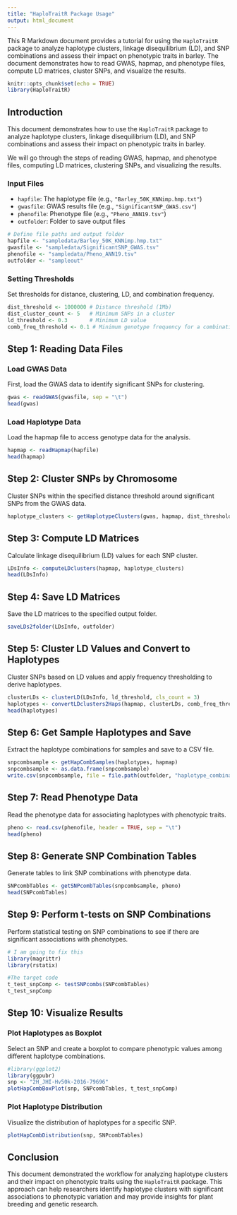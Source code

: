 ```yaml
---
title: "HaploTraitR Package Usage"
output: html_document
---
```


This R Markdown document provides a tutorial for using the `HaploTraitR` package to analyze haplotype clusters, linkage disequilibrium (LD), and SNP combinations and assess their impact on phenotypic traits in barley. The document demonstrates how to read GWAS, hapmap, and phenotype files, compute LD matrices, cluster SNPs, and visualize the results.

```r
knitr::opts_chunk$set(echo = TRUE)
library(HaploTraitR)
```

## Introduction

This document demonstrates how to use the `HaploTraitR` package to analyze haplotype clusters, linkage disequilibrium (LD), and SNP combinations and assess their impact on phenotypic traits in barley. 

We will go through the steps of reading GWAS, hapmap, and phenotype files, computing LD matrices, clustering SNPs, and visualizing the results.

### Input Files
- `hapfile`: The haplotype file (e.g., `"Barley_50K_KNNimp.hmp.txt"`)
- `gwasfile`: GWAS results file (e.g., `"SignificantSNP_GWAS.csv"`)
- `phenofile`: Phenotype file (e.g., `"Pheno_ANN19.tsv"`)
- `outfolder`: Folder to save output files

```r
# Define file paths and output folder
hapfile <- "sampledata/Barley_50K_KNNimp.hmp.txt"
gwasfile <- "sampledata/SignificantSNP_GWAS.tsv"
phenofile <- "sampledata/Pheno_ANN19.tsv"
outfolder <- "sampleout"
```

### Setting Thresholds

Set thresholds for distance, clustering, LD, and combination frequency.

```r
dist_threshold <- 1000000 # Distance threshold (1Mb)
dist_cluster_count <- 5   # Minimum SNPs in a cluster
ld_threshold <- 0.3       # Minimum LD value
comb_freq_threshold <- 0.1 # Minimum genotype frequency for a combination
```

## Step 1: Reading Data Files

### Load GWAS Data

First, load the GWAS data to identify significant SNPs for clustering.

```r
gwas <- readGWAS(gwasfile, sep = "\t")
head(gwas)
```

### Load Haplotype Data

Load the hapmap file to access genotype data for the analysis.

```r
hapmap <- readHapmap(hapfile)
head(hapmap)
```

## Step 2: Cluster SNPs by Chromosome

Cluster SNPs within the specified distance threshold around significant SNPs from the GWAS data.

```r
haplotype_clusters <- getHaplotypeClusters(gwas, hapmap, dist_threshold, dist_cluster_count)
```

## Step 3: Compute LD Matrices

Calculate linkage disequilibrium (LD) values for each SNP cluster.

```r
LDsInfo <- computeLDclusters(hapmap, haplotype_clusters)
head(LDsInfo)
```

## Step 4: Save LD Matrices

Save the LD matrices to the specified output folder.

```r
saveLDs2folder(LDsInfo, outfolder)
```

## Step 5: Cluster LD Values and Convert to Haplotypes

Cluster SNPs based on LD values and apply frequency thresholding to derive haplotypes.

```r
clusterLDs <- clusterLD(LDsInfo, ld_threshold, cls_count = 3)
haplotypes <- convertLDclusters2Haps(hapmap, clusterLDs, comb_freq_threshold)
head(haplotypes)
```

## Step 6: Get Sample Haplotypes and Save

Extract the haplotype combinations for samples and save to a CSV file.

```r
snpcombsample <- getHapCombSamples(haplotypes, hapmap)
snpcombsample <- as.data.frame(snpcombsample)
write.csv(snpcombsample, file = file.path(outfolder, "haplotype_combinations.csv"), row.names = FALSE)
```

## Step 7: Read Phenotype Data

Read the phenotype data for associating haplotypes with phenotypic traits.

```r
pheno <- read.csv(phenofile, header = TRUE, sep = "\t")
head(pheno)
```

## Step 8: Generate SNP Combination Tables

Generate tables to link SNP combinations with phenotype data.

```r
SNPcombTables <- getSNPcombTables(snpcombsample, pheno)
head(SNPcombTables)
```

## Step 9: Perform t-tests on SNP Combinations

Perform statistical testing on SNP combinations to see if there are significant associations with phenotypes.

```r
# I am going to fix this
library(magrittr)
library(rstatix)

#The target code
t_test_snpComp <- testSNPcombs(SNPcombTables)
t_test_snpComp
```

## Step 10: Visualize Results

### Plot Haplotypes as Boxplot

Select an SNP and create a boxplot to compare phenotypic values among different haplotype combinations.

```r
#library(ggplot2)
library(ggpubr)
snp <- "2H_JHI-Hv50k-2016-79696"
plotHapCombBoxPlot(snp, SNPcombTables, t_test_snpComp)
```

### Plot Haplotype Distribution

Visualize the distribution of haplotypes for a specific SNP.

```r
plotHapCombDistribution(snp, SNPcombTables)
```

## Conclusion

This document demonstrated the workflow for analyzing haplotype clusters and their impact on phenotypic traits using the `HaploTraitR` package. This approach can help researchers identify haplotype clusters with significant associations to phenotypic variation and may provide insights for plant breeding and genetic research.

